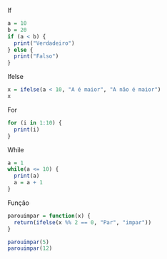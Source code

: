 If
```r
a = 10
b = 20
if (a < b) {
  print("Verdadeiro")
} else {
  print("Falso")
}
```
Ifelse
```r
x = ifelse(a < 10, "A é maior", "A não é maior")
x
```
For
```r
for (i in 1:10) {
  print(i)
}
```
While
```r
a = 1
while(a <= 10) {
  print(a)
  a = a + 1
}
```
Função
```r
parouimpar = function(x) {
  return(ifelse(x %% 2 == 0, "Par", "impar"))
}

parouimpar(5)
parouimpar(12)
```


